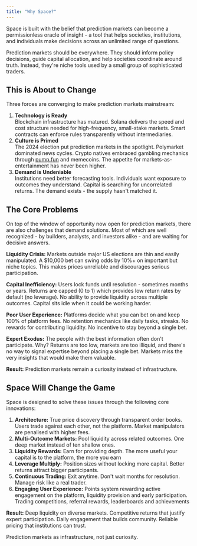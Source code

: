 ```yaml
---
title: "Why Space?"
---
```


Space is built with the belief that prediction markets can become a permissionless oracle of insight - a tool that helps societies, institutions, and individuals make decisions across an unlimited range of questions.

Prediction markets should be everywhere. They should inform policy decisions, guide capital allocation, and help societies coordinate around truth. Instead, they're niche tools used by a small group of sophisticated traders.

## This is About to Change
Three forces are converging to make prediction markets mainstream: 

1. **Technology is Ready**\
Blockchain infrastructure has matured. Solana delivers the speed and cost structure needed for high-frequency, small-stake markets. Smart contracts can enforce rules transparently without intermediaries. 
2. **Culture is Primed**\
The 2024 election put prediction markets in the spotlight. Polymarket dominated news cycles. Crypto natives embraced gambling mechanics through [pump.fun](http://pump.fun) and memecoins. The appetite for markets-as-entertainment has never been higher. 
3. **Demand is Undeniable**\
Institutions need better forecasting tools. Individuals want exposure to outcomes they understand. Capital is searching for uncorrelated returns. The demand exists - the supply hasn't matched it. 

## The Core Problems
On top of the window of opportunity now open for prediction markets, there are also challenges that demand solutions. Most of which are well recognized - by builders, analysts, and investors alike - and are waiting for decisive answers.

**Liquidity Crisis:** Markets outside major US elections are thin and easily manipulated. A \$10,000 bet can swing odds by 10%+ on important but niche topics. This makes prices unreliable and discourages serious participation.

**Capital Inefficiency:** Users lock funds until resolution - sometimes months or years. Returns are capped (0 to 1) which provides low return rates by default (no leverage). No ability to provide liquidity across multiple outcomes. Capital sits idle when it could be working harder.

**Poor User Experience:** Platforms decide what you can bet on and keep 100% of platform fees. No retention mechanics like daily tasks, streaks. No rewards for contributing liquidity. No incentive to stay beyond a single bet.

**Expert Exodus:** The people with the best information often don't participate. Why? Returns are too low, markets are too illiquid, and there's no way to signal expertise beyond placing a single bet. Markets miss the very insights that would make them valuable.

**Result:** Prediction markets remain a curiosity instead of infrastructure.


## Space Will Change the Game
Space is designed to solve these issues through the following core innovations:

1. **Architecture:** True price discovery through transparent order books. Users trade against each other, not the platform. Market manipulators are penalised with higher fees.
2. **Multi-Outcome Markets:** Pool liquidity across related outcomes. One deep market instead of ten shallow ones. 
3. **Liquidity Rewards:** Earn for providing depth. The more useful your capital is to the platform, the more you earn
4. **Leverage Multiply:** Position sizes without locking more capital. Better returns attract bigger participants. 
5. **Continuous Trading:** Exit anytime. Don't wait months for resolution. Manage risk like a real trader. 
6. **Engaging User Experience:** Points system rewarding active engagement on the platform, liquidity provision and early participation. Trading competitions, referral rewards, leaderboards and achievements

**Result:** Deep liquidity on diverse markets. Competitive returns that justify expert participation. Daily engagement that builds community. Reliable pricing that institutions can trust.

Prediction markets as infrastructure, not just curiosity.
